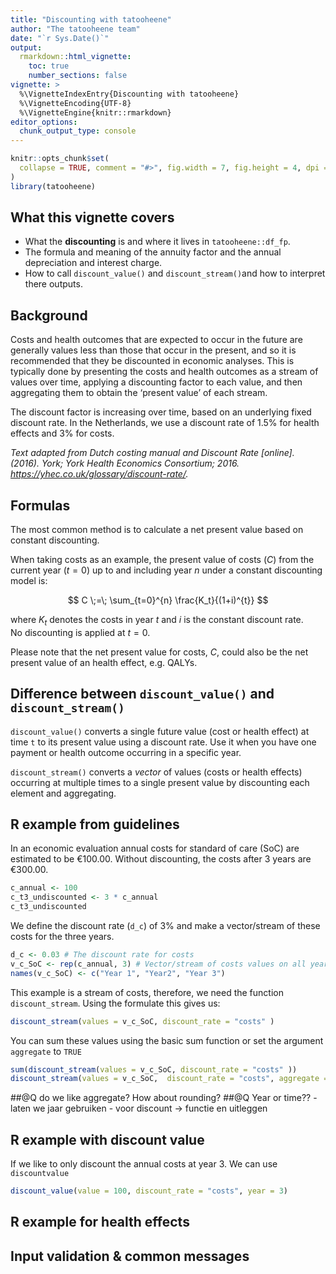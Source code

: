 ```yaml
---
title: "Discounting with tatooheene"
author: "The tatooheene team"
date: "`r Sys.Date()`"
output:
  rmarkdown::html_vignette:
    toc: true
    number_sections: false
vignette: >
  %\VignetteIndexEntry{Discounting with tatooheene}
  %\VignetteEncoding{UTF-8}
  %\VignetteEngine{knitr::rmarkdown}
editor_options: 
  chunk_output_type: console
---
```


```r
knitr::opts_chunk$set(
  collapse = TRUE, comment = "#>", fig.width = 7, fig.height = 4, dpi = 120
)
library(tatooheene)
```

## What this vignette covers

-   What the **discounting** is and where it lives in `tatooheene::df_fp`.
-   The formula and meaning of the annuity factor and the annual depreciation and interest charge.
-   How to call `discount_value()` and `discount_stream()`and how to interpret there outputs.

## Background

Costs and health outcomes that are expected to occur in the future are generally values less than those that occur in the present, and so it is recommended that they be discounted in economic analyses. This is typically done by presenting the costs and health outcomes as a stream of values over time, applying a discounting factor to each value, and then aggregating them to obtain the ‘present value’ of each stream.

The discount factor is increasing over time, based on an underlying fixed discount rate. In the Netherlands, we use a discount rate of 1.5% for health effects and 3% for costs.

*Text adapted from Dutch costing manual and Discount Rate [online]. (2016). York; York Health Economics Consortium; 2016. <https://yhec.co.uk/glossary/discount-rate/>.*

## Formulas

The most common method is to calculate a net present value based on constant discounting.

When taking costs as an example, the present value of costs ($C$) from the current year ($t=0$) up to and including year $n$ under a constant discounting model is:

$$
C \;=\; \sum_{t=0}^{n} \frac{K_t}{(1+i)^{t}}
$$

where $K_t$ denotes the costs in year $t$ and $i$ is the constant discount rate.\
No discounting is applied at $t=0$.

Please note that the net present value for costs, $C$, could also be the net present value of an health effect, e.g. QALYs.

## Difference between `discount_value()` and `discount_stream()`

`discount_value()` converts a single future value (cost or health effect) at time `t` to its present value using a discount rate. Use it when you have one payment or health outcome occurring in a specific year.

`discount_stream()` converts a *vector* of values (costs or health effects) occurring at multiple times to a single present value by discounting each element and aggregating.

## R example from guidelines

In an economic evaluation annual costs for standard of care (SoC) are estimated to be €100.00. Without discounting, the costs after 3 years are €300.00.

```r
c_annual <- 100
c_t3_undiscounted <- 3 * c_annual
c_t3_undiscounted
```

We define the discount rate (`d_c`) of 3% and make a vector/stream of these costs for the three years.

```r
d_c <- 0.03 # The discount rate for costs 
v_c_SoC <- rep(c_annual, 3) # Vector/stream of costs values on all years for standard of care 
names(v_c_SoC) <- c("Year 1", "Year2", "Year 3")
```

This example is a stream of costs, therefore, we need the function `discount_stream`. Using the formulate this gives us:

```r
discount_stream(values = v_c_SoC, discount_rate = "costs" )
```

You can sum these values using the basic sum function or set the argument `aggregate` to `TRUE`

```r
sum(discount_stream(values = v_c_SoC, discount_rate = "costs" ))
discount_stream(values = v_c_SoC,  discount_rate = "costs", aggregate = T)
```

\##@Q do we like aggregate? How about rounding? \##@Q Year or time?? - laten we jaar gebruiken - voor discount -\> functie en uitleggen

## R example with discount value

If we like to only discount the annual costs at year 3. We can use `discountvalue`

```r
discount_value(value = 100, discount_rate = "costs", year = 3)
```

## R example for health effects

## Input validation & common messages
